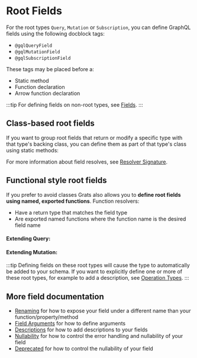 
# Root Fields

For the root types `Query`, `Mutation` or `Subscription`, you can define GraphQL fields using the following docblock tags:

- `@gqlQueryField`
- `@gqlMutationField`
- `@gqlSubscriptionField`

These tags may be placed before a:

- Static method
- Function declaration
- Arrow function declaration

:::tip
For defining fields on non-root types, see [Fields](./02-fields.mdx).
:::

## Class-based root fields

If you want to group root fields that return or modify a specific type with that type's backing class, you can define them as part of that type's class using static methods:

<GratsCode out={StaticMethodExtendQuery} mode="both" />

For more information about field resolves, see [Resolver Signature](../03-resolvers/index.mdx).

## Functional style root fields

If you prefer to avoid classes Grats also allows you to **define root fields using named, exported functions**. Function resolvers:

- Have a return type that matches the field type
- Are exported named functions where the function name is the desired field name

#### Extending Query:

<GratsCode out={FunctionExtendQuery} mode="ts" />

#### Extending Mutation:

<GratsCode out={FunctionExtendMutation} mode="ts" />

:::tip
Defining fields on these root types will cause the type to automatically be added to your schema. If you want to explicitly define one or more of these root types, for example to add a description, see [Operation Types](./01-types.mdx#operation-types).
:::

## More field documentation

- [Renaming](../03-resolvers/04-renaming.mdx) for how to expose your field under a different name than your function/property/method
- [Field Arguments](./03-arguments.mdx) for how to define arguments
- [Descriptions](../03-resolvers/03-descriptions.mdx) for how to add descriptions to your fields
- [Nullability](../03-resolvers/06-nullability.mdx) for how to control the error handling and nullability of your field
- [Deprecated](../03-resolvers/05-deprecated.mdx) for how to control the nullability of your field
